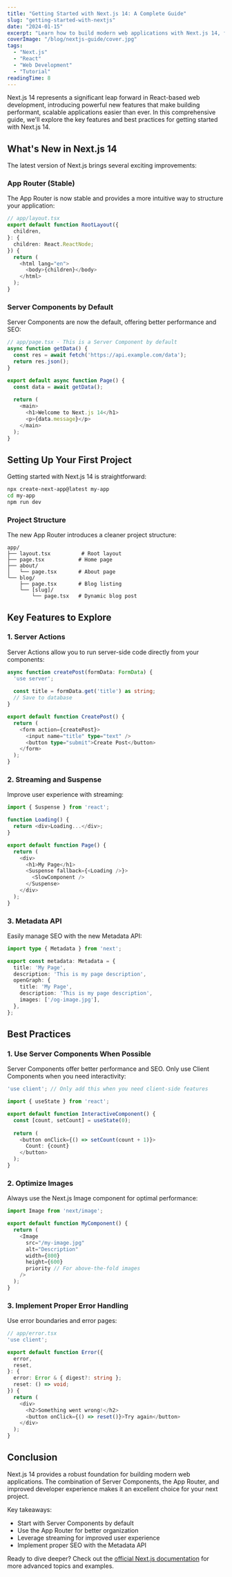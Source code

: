 ```yaml
---
title: "Getting Started with Next.js 14: A Complete Guide"
slug: "getting-started-with-nextjs"
date: "2024-01-15"
excerpt: "Learn how to build modern web applications with Next.js 14, featuring the new App Router, Server Components, and advanced optimization techniques."
coverImage: "/blog/nextjs-guide/cover.jpg"
tags:
  - "Next.js"
  - "React"
  - "Web Development"
  - "Tutorial"
readingTime: 8
---
```


Next.js 14 represents a significant leap forward in React-based web development, introducing powerful new features that make building performant, scalable applications easier than ever. In this comprehensive guide, we'll explore the key features and best practices for getting started with Next.js 14.

## What's New in Next.js 14

The latest version of Next.js brings several exciting improvements:

### App Router (Stable)

The App Router is now stable and provides a more intuitive way to structure your application:

```typescript
// app/layout.tsx
export default function RootLayout({
  children,
}: {
  children: React.ReactNode;
}) {
  return (
    <html lang="en">
      <body>{children}</body>
    </html>
  );
}
```

### Server Components by Default

Server Components are now the default, offering better performance and SEO:

```typescript
// app/page.tsx - This is a Server Component by default
async function getData() {
  const res = await fetch('https://api.example.com/data');
  return res.json();
}

export default async function Page() {
  const data = await getData();
  
  return (
    <main>
      <h1>Welcome to Next.js 14</h1>
      <p>{data.message}</p>
    </main>
  );
}
```

## Setting Up Your First Project

Getting started with Next.js 14 is straightforward:

```bash
npx create-next-app@latest my-app
cd my-app
npm run dev
```

### Project Structure

The new App Router introduces a cleaner project structure:

```
app/
├── layout.tsx          # Root layout
├── page.tsx           # Home page
├── about/
│   └── page.tsx       # About page
└── blog/
    ├── page.tsx       # Blog listing
    └── [slug]/
        └── page.tsx   # Dynamic blog post
```

## Key Features to Explore

### 1. Server Actions

Server Actions allow you to run server-side code directly from your components:

```typescript
async function createPost(formData: FormData) {
  'use server';
  
  const title = formData.get('title') as string;
  // Save to database
}

export default function CreatePost() {
  return (
    <form action={createPost}>
      <input name="title" type="text" />
      <button type="submit">Create Post</button>
    </form>
  );
}
```

### 2. Streaming and Suspense

Improve user experience with streaming:

```typescript
import { Suspense } from 'react';

function Loading() {
  return <div>Loading...</div>;
}

export default function Page() {
  return (
    <div>
      <h1>My Page</h1>
      <Suspense fallback={<Loading />}>
        <SlowComponent />
      </Suspense>
    </div>
  );
}
```

### 3. Metadata API

Easily manage SEO with the new Metadata API:

```typescript
import type { Metadata } from 'next';

export const metadata: Metadata = {
  title: 'My Page',
  description: 'This is my page description',
  openGraph: {
    title: 'My Page',
    description: 'This is my page description',
    images: ['/og-image.jpg'],
  },
};
```

## Best Practices

### 1. Use Server Components When Possible

Server Components offer better performance and SEO. Only use Client Components when you need interactivity:

```typescript
'use client'; // Only add this when you need client-side features

import { useState } from 'react';

export default function InteractiveComponent() {
  const [count, setCount] = useState(0);
  
  return (
    <button onClick={() => setCount(count + 1)}>
      Count: {count}
    </button>
  );
}
```

### 2. Optimize Images

Always use the Next.js Image component for optimal performance:

```typescript
import Image from 'next/image';

export default function MyComponent() {
  return (
    <Image
      src="/my-image.jpg"
      alt="Description"
      width={800}
      height={600}
      priority // For above-the-fold images
    />
  );
}
```

### 3. Implement Proper Error Handling

Use error boundaries and error pages:

```typescript
// app/error.tsx
'use client';

export default function Error({
  error,
  reset,
}: {
  error: Error & { digest?: string };
  reset: () => void;
}) {
  return (
    <div>
      <h2>Something went wrong!</h2>
      <button onClick={() => reset()}>Try again</button>
    </div>
  );
}
```

## Conclusion

Next.js 14 provides a robust foundation for building modern web applications. The combination of Server Components, the App Router, and improved developer experience makes it an excellent choice for your next project.

Key takeaways:
- Start with Server Components by default
- Use the App Router for better organization
- Leverage streaming for improved user experience
- Implement proper SEO with the Metadata API

Ready to dive deeper? Check out the [official Next.js documentation](https://nextjs.org/docs) for more advanced topics and examples.